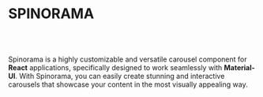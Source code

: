 # SPINORAMA

<br />
<br />

Spinorama is a highly customizable and versatile carousel component for **React** applications, specifically designed to work seamlessly with **Material-UI**. With Spinorama, you can easily create stunning and interactive carousels that showcase your content in the most visually appealing way.
